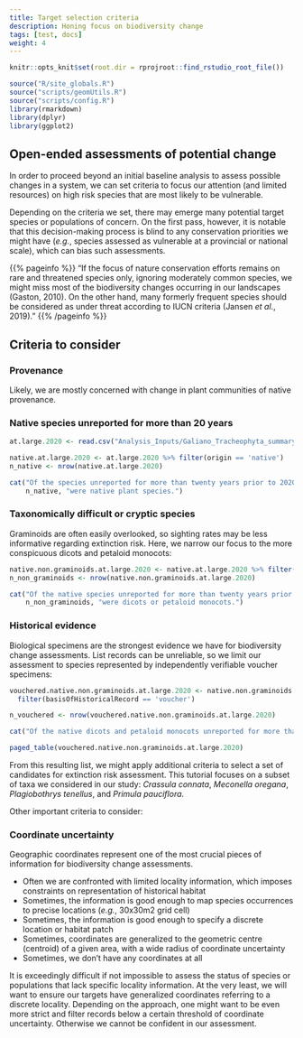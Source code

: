 ```yaml
---
title: Target selection criteria
description: Honing focus on biodiversity change
tags: [test, docs]
weight: 4
---
```


```r
knitr::opts_knit$set(root.dir = rprojroot::find_rstudio_root_file())
```

```r
source("R/site_globals.R")
source("scripts/geomUtils.R")
source("scripts/config.R")
library(rmarkdown)
library(dplyr)
library(ggplot2)
```

## Open-ended assessments of potential change

In order to proceed beyond an initial baseline analysis to assess possible changes in a system, we can set criteria to focus our attention (and limited resources) on high risk species that are most likely to be vulnerable.

Depending on the criteria we set, there may emerge many potential target species or populations of concern. On the first pass, however, it is notable that this decision-making process is blind to any conservation priorities we might have (*e.g.*, species assessed as vulnerable at a provincial or national scale), which can bias such assessments.

{{% pageinfo %}}
"If the focus of nature conservation efforts remains on rare and threatened species only, ignoring moderately common species, we might miss most of the biodiversity changes occurring in our landscapes (Gaston, 2010). On the other hand, many formerly frequent species should be considered as under threat according to IUCN criteria (Jansen *et al*., 2019)."
{{% /pageinfo %}}

## Criteria to consider

### Provenance

Likely, we are mostly concerned with change in plant communities of native provenance.

### Native species unreported for more than 20 years

```r
at.large.2020 <- read.csv("Analysis_Inputs/Galiano_Tracheophyta_summary_reviewed_at_large_2024-10-07.csv")

native.at.large.2020 <- at.large.2020 %>% filter(origin == 'native')
n_native <- nrow(native.at.large.2020)

cat("Of the species unreported for more than twenty years prior to 2020,", 
    n_native, "were native plant species.")
```

### Taxonomically difficult or cryptic species

Graminoids are often easily overlooked, so sighting rates may be less informative regarding extinction risk. Here, we narrow our focus to the more conspicuous dicots and petaloid monocots:

```r
native.non.graminoids.at.large.2020 <- native.at.large.2020 %>% filter(order != 'Poales')
n_non_graminoids <- nrow(native.non.graminoids.at.large.2020)

cat("Of the native species unreported for more than twenty years prior to 2020,", 
    n_non_graminoids, "were dicots or petaloid monocots.")
```

### Historical evidence

Biological specimens are the strongest evidence we have for biodiversity change assessments. List records can be unreliable, so we limit our assessment to species represented by independently verifiable voucher specimens:

```r
vouchered.native.non.graminoids.at.large.2020 <- native.non.graminoids.at.large.2020 %>%
  filter(basisOfHistoricalRecord == 'voucher')

n_vouchered <- nrow(vouchered.native.non.graminoids.at.large.2020)

cat("Of the native dicots and petaloid monocots unreported for more than twenty years prior to 2020,", n_vouchered, "were documented by verifiable voucher specimens.")
```

```r
paged_table(vouchered.native.non.graminoids.at.large.2020)
```

From this resulting list, we might apply additional criteria to select a set of candidates for extinction risk assessment. This tutorial focuses on a subset of taxa we considered in our study: *Crassula connata*, *Meconella oregana*, *Plagiobothrys tenellus*, and *Primula pauciflora*.

Other important criteria to consider:

### Coordinate uncertainty

Geographic coordinates represent one of the most crucial pieces of information for biodiversity change assessments.

* Often we are confronted with limited locality information, which imposes constraints on representation of historical habitat
* Sometimes, the information is good enough to map species occurrences to precise locations (*e.g.*, 30x30m2 grid cell)
* Sometimes, the information is good enough to specify a discrete location or habitat patch
* Sometimes, coordinates are generalized to the geometric centre (centroid) of a given area, with a wide radius of coordinate uncertainty
* Sometimes, we don't have any coordinates at all

It is exceedingly difficult if not impossible to assess the status of species or populations that lack specific locality information. At the very least, we will want to ensure our targets have generalized coordinates referring to a discrete locality. Depending on the approach, one might want to be even more strict and filter records below a certain threshold of coordinate uncertainty. Otherwise we cannot be confident in our assessment.

